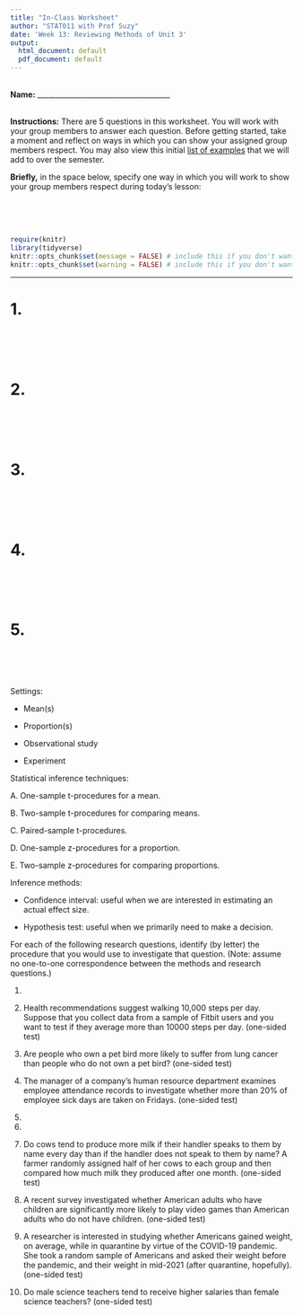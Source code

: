 ```yaml
---
title: "In-Class Worksheet"
author: "STAT011 with Prof Suzy"
date: 'Week 13: Reviewing Methods of Unit 3'
output:
  html_document: default
  pdf_document: default
---
```

<br>
**Name:** _____________________________________

<br>
**Instructions:** There are 5 questions in this worksheet. You will work with your group members to answer each question. Before getting started, take a moment and reflect on ways in which you can show your assigned group members respect. You may also view this initial [list of examples](https://docs.google.com/document/d/1emP8SiS2IO-_blKdVmVp-CJTr0NLlKG4vzMnphH-P7E/edit?usp=sharing) that we will add to over the semester.

**Briefly,** in the space below, specify one way in which you will work to show your group members respect during today's lesson:

<br>
<br>
<br>

```r
require(knitr)
library(tidyverse)
knitr::opts_chunk$set(message = FALSE) # include this if you don't want markdown to knit messages
knitr::opts_chunk$set(warning = FALSE) # include this if you don't want markdown to knit warnings
```

***
 

# 1.  

<br>
<br>
<br>

# 2.  

<br>
<br>
<br>


# 3.  

<br>
<br>
<br>


# 4.  
<br>
<br>
<br>


# 5. 
<br>
<br>
<br>

\pagebreak 

Settings: 

* Mean(s) 

* Proportion(s)

* Observational study 

* Experiment 

Statistical inference techniques:

A. One-sample t-procedures for a mean.

B. Two-sample t-procedures for comparing means.

C. Paired-sample t-procedures.

D. One-sample z-procedures for a proportion.

E. Two-sample z-procedures for comparing proportions.

Inference methods: 

* Confidence interval: useful when we are interested in estimating an actual effect size.

* Hypothesis test: useful when we primarily need to make a decision. 


For each of the following research questions, identify (by letter) the procedure that you would use to investigate that question. (Note: assume no one-to-one correspondence between the methods and research questions.)

1. 

2. Health recommendations suggest walking 10,000 steps per day. Suppose that you collect data from a sample of Fitbit users and you want to test if they average more than 10000 steps per day. (one-sided test)

3. Are people who own a pet bird more likely to suffer from lung cancer than people who do not own a pet bird? (one-sided test)

4. The manager of a company’s human resource department examines employee attendance records to investigate whether more than 20% of employee sick days are taken on Fridays.  (one-sided test)

5.  

6.  

7. Do cows tend to produce more milk if their handler speaks to them by name every day than if the handler does not speak to them by name? A farmer randomly assigned half of her cows to each group and then compared how much milk they produced after one month. (one-sided test)

8. A recent survey investigated whether American adults who have children are significantly more likely to play video games than American adults who do not have children. (one-sided test)

9. A researcher is interested in studying whether Americans gained weight, on average, while in quarantine by virtue of the COVID-19 pandemic. She took a random sample of Americans and asked their weight before the pandemic, and their weight in mid-2021 (after quarantine, hopefully).   (one-sided test)

10. Do male science teachers tend to receive higher salaries than female science teachers?  (one-sided test)

